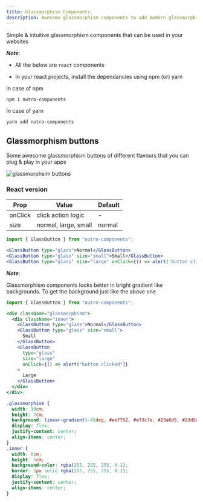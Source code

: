 ```yaml
---
title: Glassmorphism Components
description: Awesome glassmorphism components to add modern glassmorphism flavour to your websites
---
```


Simple & intuitive glassmorphism components that can be used in your websites

_**Note**_:

- All the below are `react` components

- In your react projects, install the dependancies using npm (or) yarn

In case of npm

```bash
npm i nutro-components
```

In case of yarn

```bash
yarn add nutro-components
```

## Glassmorphism buttons

Some awesome glassmorphism buttons of different flavours that you can plug & play in your apps

<img src="./images/glassButton.png" alt="glassmorphsim buttons" />


### React version

| Prop    | Value                | Default |
| ------- | -------------------- | ------- |
| onClick | click action logic   | -       |
| size    | normal, large, small | normal  |

```jsx
import { GlassButton } from "nutro-components";

<GlassButton type="glass">Normal</GlassButton>
<GlassButton type="glass" size="small">Small</GlassButton>
<GlassButton type="glass" size="large" onClick={() => alert('button clicked')}>Large</GlassButton>
```

_**Note**_:

Glassmorphism components looks better in bright gradient like backgrounds. To get the background just like the above one

```jsx
import { GlassButton } from "nutro-components";

<div className="glassmorphism">
  <div className="inner">
    <GlassButton type="glass">Normal</GlassButton>
    <GlassButton type="glass" size="small">
      Small
    </GlassButton>
    <GlassButton
      type="glass"
      size="large"
      onClick={() => alert("button clicked")}
    >
      Large
    </GlassButton>
  </div>
</div>;
```

```css
.glassmorphism {
  width: 10cm;
  height: 7cm;
  background: linear-gradient(-45deg, #ee7752, #e73c7e, #23a6d5, #23d5ab);
  display: flex;
  justify-content: center;
  align-items: center;
}
.inner {
  width: 8cm;
  height: 5cm;
  background-color: rgba(255, 255, 255, 0.1);
  border: 1px solid rgba(255, 255, 255, 0.1);
  display: flex;
  justify-content: center;
  align-items: center;
}
```
